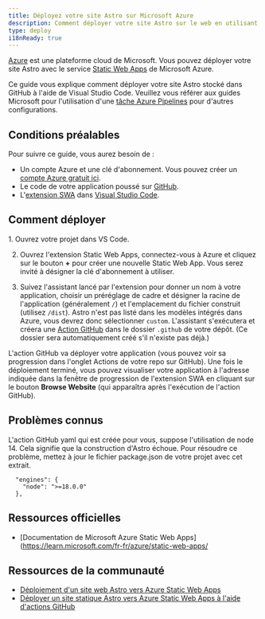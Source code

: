 ```yaml
---
title: Déployez votre site Astro sur Microsoft Azure
description: Comment déployer votre site Astro sur le web en utilisant Microsoft Azure.
type: deploy
i18nReady: true
---
```


[Azure](https://azure.microsoft.com/) est une plateforme cloud de Microsoft. Vous pouvez déployer votre site Astro avec le service [Static Web Apps](https://aka.ms/staticwebapps) de Microsoft Azure.

Ce guide vous explique comment déployer votre site Astro stocké dans GitHub à l'aide de Visual Studio Code. Veuillez vous référer aux guides Microsoft pour l'utilisation d'une [tâche Azure Pipelines](https://learn.microsoft.com/en-us/azure/devops/pipelines/tasks/reference/azure-static-web-app-v0?view=azure-pipelines) pour d'autres configurations.

## Conditions préalables

Pour suivre ce guide, vous aurez besoin de :

- Un compte Azure et une clé d'abonnement. Vous pouvez créer un [compte Azure gratuit ici](https://azure.microsoft.com/free).
- Le code de votre application poussé sur [GitHub](https://github.com/).
- L'[extension SWA](https://marketplace.visualstudio.com/items?itemName=ms-azuretools.vscode-azurestaticwebapps) dans [Visual Studio Code](https://code.visualstudio.com/).

## Comment déployer

<Steps>
1. Ouvrez votre projet dans VS Code.

2. Ouvrez l'extension Static Web Apps, connectez-vous à Azure et cliquez sur le bouton **+** pour créer une nouvelle Static Web App. Vous serez invité à désigner la clé d'abonnement à utiliser.

3. Suivez l'assistant lancé par l'extension pour donner un nom à votre application, choisir un préréglage de cadre et désigner la racine de l'application (généralement `/`) et l'emplacement du fichier construit (utilisez `/dist`). Astro n'est pas listé dans les modèles intégrés dans Azure, vous devrez donc sélectionner `custom`. L'assistant s'exécutera et créera une [Action GitHub](https://github.com/features/actions) dans le dossier `.github` de votre dépôt. (Ce dossier sera automatiquement créé s'il n'existe pas déjà.)
</Steps>

L'action GitHub va déployer votre application (vous pouvez voir sa progression dans l'onglet Actions de votre repo sur GitHub). Une fois le déploiement terminé, vous pouvez visualiser votre application à l'adresse indiquée dans la fenêtre de progression de l'extension SWA en cliquant sur le bouton **Browse Website** (qui apparaîtra après l'exécution de l'action GitHub).

## Problèmes connus

L'action GitHub yaml qui est créée pour vous, suppose l'utilisation de node 14. Cela signifie que la construction d'Astro échoue. Pour résoudre ce problème, mettez à jour le fichier package.json de votre projet avec cet extrait.

```
  "engines": {
    "node": ">=18.0.0"
  },
```

## Ressources officielles

- [Documentation de Microsoft Azure Static Web Apps](https://learn.microsoft.com/fr-fr/azure/static-web-apps/

## Ressources de la communauté 

- [Déploiement d'un site web Astro vers Azure Static Web Apps](https://www.blueboxes.co.uk/deploying-an-astro-website-to-azure-static-web-apps)
- [Déployer un site statique Astro vers Azure Static Web Apps à l'aide d'actions GitHub](https://agramont.net/blog/create-static-site-astro-azure-ssg/#automate-deployment-with-github-actions)